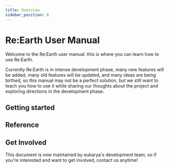 ```yaml
---
title: Overview
sidebar_position: 0
---
```


# Re:Earth User Manual

Welcome to the Re:Earth user manual. this is where you can learn how to use Re:Earth.

Currently Re:Earth is in intense development phase, many new features will be added, many old features will be updated, and many ideas are being birthed, so this manual may not be a perfect solution, but we still want to teach you how to use it while sharing our thoughts about the project and exploring directions in the development phase.

## Getting started

<div class="margin-vert--lg">
  <Grid>
    <SimpleCard title="Environment setting" link="/user-manual/getting-started/environment-setting/browser-setup"/>
    <SimpleCard title="Making your first project" link="/user-manual/getting-started/making-your-first-project/overview"/>
    <SimpleCard title="Understanding Re:Earth UI" link="/user-manual/getting-started/understanding-reearth-ui/overview"/>
  </Grid>
</div>

## Reference

<div class="margin-vert--lg">
  <Grid>
    <Card title="Project" link="/user-manual/project-and-workspace/project/overview" image="/img/user-manual/project.png"/>
    <Card title="Workspace" link="/user-manual/project-and-workspace/workspace/overview" image="/img/user-manual/workspace.png"/>
    <Card title="Scene" link="/user-manual/scene/ideas-of-scene" image="/img/user-manual/scene.png"/>
    <Card title="Widget" link="/user-manual/widget/overview" image="/img/user-manual/widget.png"/>
    <Card title="Property" link="/user-manual/property/overview" image="/img/user-manual/property.png"/>
    <Card title="Infobox" link="/user-manual/infobox/overview" image="/img/user-manual/infobox.png"/>
    <Card title="Asset" link="/user-manual/Asset/overview" image="/img/user-manual/asset.png"/>
    <Card title="Import and Export" link="/user-manual/import-and-export/importing-kml-geojson-and-gis-data" image="/img/user-manual/import-and-export.png"/>
    <Card title="Publication" link="/user-manual/publication/overview" image="/img/user-manual/publication.png"/>
    <Card title="3D data" link="/user-manual/three-d-data/3d-model" image="/img/user-manual/3d-data.png"/>
  </Grid>
</div>

## Get Involved

This document is now maintained by eukarya's development team, so if you're interested and want to get involved, contact us anytime!


